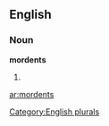 
==English==

===Noun===
'''mordents'''

# {{plural of|[[mordent]]}}

[[Category:English plurals]]

[[ar:mordents]]